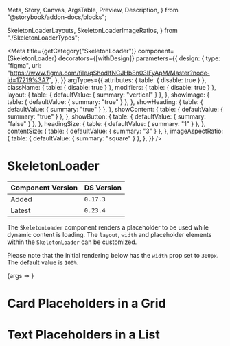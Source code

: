   Meta,
  Story,
  Canvas,
  ArgsTable,
  Preview,
  Description,
} from "@storybook/addon-docs/blocks";

  SkeletonLoaderLayouts,
  SkeletonLoaderImageRatios,
} from "./SkeletonLoaderTypes";

<Meta
  title={getCategory("SkeletonLoader")}
  component={SkeletonLoader}
  decorators={[withDesign]}
  parameters={{
    design: {
      type: "figma",
      url:
        "https://www.figma.com/file/qShodlfNCJHb8n03IFyApM/Master?node-id=17219%3A7",
    },
  }}
  argTypes={{
    attributes: { table: { disable: true } },
    className: { table: { disable: true } },
    modifiers: { table: { disable: true } },
    layout: {
      table: { defaultValue: { summary: "vertical" } },
    },
    showImage: {
      table: { defaultValue: { summary: "true" } },
    },
    showHeading: {
      table: { defaultValue: { summary: "true" } },
    },
    showContent: {
      table: { defaultValue: { summary: "true" } },
    },
    showButton: {
      table: { defaultValue: { summary: "false" } },
    },
    headingSize: {
      table: { defaultValue: { summary: "1" } },
    },
    contentSize: {
      table: { defaultValue: { summary: "3" } },
    },
    imageAspectRatio: {
      table: { defaultValue: { summary: "square" } },
    },
  }}
/>

# SkeletonLoader

| Component Version | DS Version |
| ----------------- | ---------- |
| Added             | `0.17.3`   |
| Latest            | `0.23.4`   |

<Description of={SkeletonLoader} />

The `SkeletonLoader` component renders a placeholder to be used while dynamic content is loading. The `layout`, `width` and placeholder elements within the `SkeletonLoader` can be customized.

Please note that the initial rendering below has the `width` prop set to `300px`. The default value is `100%`.

<Preview withToolbar>
  <Story
    name="SkeletonLoader"
    args={{
      width: "300px",
    }}
  >
    {args => <SkeletonLoader {...args} />}
  </Story>
</Preview>

<ArgsTable story="SkeletonLoader" />

# Card Placeholders in a Grid

<Preview>
  <Story name="Placeholders in a Grid">
    <div
      style={{
        display: "grid",
        gap: "2rem",
        "grid-template-columns": "repeat(3, 1fr)",
      }}
    >
      <SkeletonLoader
        imageAspectRatio={SkeletonLoaderImageRatios.Landscape}
        border
      />
      <SkeletonLoader
        imageAspectRatio={SkeletonLoaderImageRatios.Landscape}
        border
      />
      <SkeletonLoader
        imageAspectRatio={SkeletonLoaderImageRatios.Landscape}
        border
      />
      <SkeletonLoader
        imageAspectRatio={SkeletonLoaderImageRatios.Landscape}
        border
      />
      <SkeletonLoader
        imageAspectRatio={SkeletonLoaderImageRatios.Landscape}
        border
      />
      <SkeletonLoader
        imageAspectRatio={SkeletonLoaderImageRatios.Landscape}
        border
      />
    </div>
  </Story>
</Preview>

# Text Placeholders in a List

<Preview>
  <Story name="Placeholders in a List">
    <div
      style={{
        display: "grid",
        gap: "2rem",
        "grid-template-columns": "repeat(1, 1fr)",
      }}
    >
      <SkeletonLoader
        layout={SkeletonLoaderLayouts.Horizontal}
        showImage={false}
      />
      <SkeletonLoader
        layout={SkeletonLoaderLayouts.Horizontal}
        showImage={false}
      />
      <SkeletonLoader
        layout={SkeletonLoaderLayouts.Horizontal}
        showImage={false}
      />
      <SkeletonLoader
        layout={SkeletonLoaderLayouts.Horizontal}
        showImage={false}
      />
      <SkeletonLoader
        layout={SkeletonLoaderLayouts.Horizontal}
        showImage={false}
      />
    </div>
  </Story>
</Preview>
